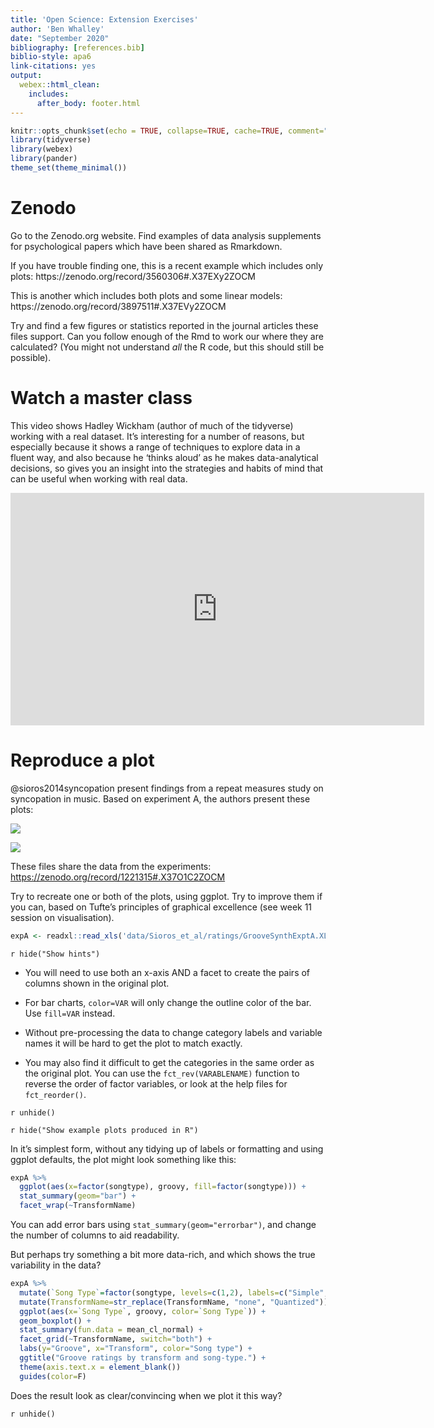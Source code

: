 ```yaml
---
title: 'Open Science: Extension Exercises'
author: 'Ben Whalley'
date: "September 2020"
bibliography: [references.bib]
biblio-style: apa6
link-citations: yes
output: 
  webex::html_clean:
    includes:
      after_body: footer.html
---
```



```r
knitr::opts_chunk$set(echo = TRUE, collapse=TRUE, cache=TRUE, comment=">", message=FALSE)
library(tidyverse)
library(webex)
library(pander)
theme_set(theme_minimal())
```



# Zenodo


:::{.exercise}

Go to the Zenodo.org website. Find examples of data analysis supplements for psychological papers which
have been shared as Rmarkdown.

If you have trouble finding one, this is a recent example which includes only plots: https://zenodo.org/record/3560306#.X37EXy2ZOCM

This is another which includes both plots and some linear models: https://zenodo.org/record/3897511#.X37EVy2ZOCM

Try and find a few figures or statistics reported in the journal articles these files support. Can you follow enough of the Rmd to work our where they are calculated? (You might not understand _all_ the R code, but this should still be possible).

:::




# Watch a master class

This video shows Hadley Wickham (author of much of the tidyverse) working with a real dataset. It's interesting for a number of reasons, but especially because it shows a range of techniques to explore data in a fluent way, and also because he 'thinks aloud' as he makes data-analytical decisions, so gives you an insight into the strategies and habits of mind that can be useful when working with real data.


<iframe width="662" height="372" src="https://www.youtube.com/embed/go5Au01Jrvs" frameborder="0" allow="accelerometer; autoplay; clipboard-write; encrypted-media; gyroscope; picture-in-picture" allowfullscreen></iframe>






# Reproduce a plot

:::{.exercise}

@sioros2014syncopation present findings from a repeat measures study on syncopation in music. Based on experiment A, the authors present these plots:

![](media/groove-fig2.jpg)

![](media/groove-fig3.jpg)


These files share the data from the experiments: <https://zenodo.org/record/1221315#.X37O1C2ZOCM>

Try to recreate one or both of the plots, using ggplot. Try to improve them if you can, based on
Tufte's  principles of graphical excellence (see week 11 session on visualisation).


```r
expA <- readxl::read_xls('data/Sioros_et_al/ratings/GrooveSynthExptA.XLS')
```

`r hide("Show hints")`

- You will need to use both an x-axis AND a facet to create the pairs of columns shown in the original plot.

- For bar charts, `color=VAR` will only change the outline color of the bar. Use `fill=VAR` instead.
- Without pre-processing the data to change category labels and variable names it 
will be hard to get the plot to match exactly.

- You may also find it difficult to get the categories in the same order as the original plot. You can use the `fct_rev(VARABLENAME)` function to reverse the order of factor variables, or look at the help files for 
`fct_reorder()`.

`r unhide()`


`r hide("Show example plots produced in R")`

In it's simplest form, without any tidying up of labels or formatting and using ggplot defaults, the plot might look something like this:


```r
expA %>% 
  ggplot(aes(x=factor(songtype), groovy, fill=factor(songtype))) + 
  stat_summary(geom="bar") + 
  facet_wrap(~TransformName)
```


You can add error bars using `stat_summary(geom="errorbar")`, and change the number of columns to aid readability.  

But perhaps try something a bit more data-rich, and which shows the true variability in the data?


```r
expA %>% 
  mutate(`Song Type`=factor(songtype, levels=c(1,2), labels=c("Simple", "Complex"))) %>% 
  mutate(TransformName=str_replace(TransformName, "none", "Quantized")) %>% 
  ggplot(aes(x=`Song Type`, groovy, color=`Song Type`)) + 
  geom_boxplot() +
  stat_summary(fun.data = mean_cl_normal) + 
  facet_grid(~TransformName, switch="both") + 
  labs(y="Groove", x="Transform", color="Song type") +
  ggtitle("Groove ratings by transform and song-type.") +
  theme(axis.text.x = element_blank())
  guides(color=F)
```
Does the result look as clear/convincing when we plot it this way?

`r unhide()`


:::






